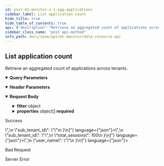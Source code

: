 ```yaml
---
id: post-mt-monitor-v-1-agg-applications
sidebar_label: List application count
hide_title: true
hide_table_of_contents: true
api: {"description":"Retrieve an aggregated count of applications across tenants.                 \n","operationId":"post-mt-monitor-v1-agg-applications","parameters":[{"description":"Must be `tenant`. Using the query parameter returns all the aggregated responses for the current parent tenant and its child tenants. If not used, the results for just the current tenant are returned. \n","in":"query","name":"agg_by","schema":{"type":"string"}},{"description":"Must be one of the following: `de`, `americas`, `europe`, `uk`, `sg`, `ca`, `jp`, `au`, `in`. Returns details from the Cortex Data Lake (CDL) region specified.   \n","in":"header","name":"X-PANW-Region","schema":{"type":"string"}}],"requestBody":{"content":{"application/json":{"examples":{"Security Rules and Risky Apps":{"value":{"properties":[{"property":"sub_tenant_id"},{"alias":"count","function":"sum","property":"app_count","sort":{"order":"desc"}},{"alias":"rule_name","property":"rule_matched"}]}},"Top Applications By Connection":{"value":{"count":5,"filter":{"operator":"AND","rules":[{"operator":"is_not_null","property":"app_category"},{"operator":"not_equals","property":"app_category","values":[""]},{"operator":"last_n_days","property":"event_time","values":[30]}]},"properties":[{"alias":"total_sessions","function":"count","property":"session_id","sort":{"order":"desc"}},{"property":"app_category"},{"property":"sub_tenant_id"}]}},"Top Users Accessing Risky Apps":{"value":{"count":4,"filter":{"operator":"AND","rules":[{"operator":"not_equals","property":"source_user_info_name","values":[""]},{"operator":"is_not_null","property":"source_user_info_name"},{"rule":"app_risky"},{"operator":"last_n_days","property":"event_time","values":[30]}]},"properties":[{"alias":"count","function":"sum","property":"app_count","sort":{"order":"desc"}},{"alias":"user_name","property":"source_user_info_name"},{"property":"sub_tenant_id"}]}}},"schema":{"properties":{"filter":{"allOf":[{"description":"Resource count filter. Consists of a required operator and an array of rules objects. \n","properties":{"operator":{"description":"Must be `AND`. \n","type":"string"},"rules":{"anyOf":[{"properties":{"operator":{"description":"Filter operator that is one of the example values and is run on the property field","example":"gt, lt, last_n_minutes, last_n_hours, last_n_days","type":"string"},"property":{"description":"Filter property field that is one of the example values","example":"event_time, update_time, updated_time","type":"string"},"values":{"description":"Filter property value","example":"minute, hour or day counts if property is event_time","items":{"type":"string"},"type":"array"}},"type":"object"},{"properties":{"operator":{"description":"Filter operator that is one of the example values and is run on the property field","example":"in","type":"string"},"property":{"description":"Filter property field that is one of the example values","example":"url_category_value","type":"string"},"values":{"description":"Filter property values","example":"high-risk, malware \n(used with url_category_value in)","items":{"type":"string"},"type":"array"}},"type":"object"}],"description":"See [UrlLogsRule](/sase/docs/filters#urllogsrule) and [TimeFilter](/sase/docs/filters#timefilter).\n","items":{"type":"object"},"type":"array"}},"required":["operator"],"type":"object"},{"description":"filter json object"}]},"properties":{"description":"List of property json objects","items":{"description":"Test\n","properties":{"alias":{"type":"string"},"property":{"description":"App summary property. See [ResourceProperty](/sase/docs/filters#resourceproperty).\n","example":"severity,alert_id,node_type,node_count","type":"string"}},"type":"object"},"type":"array"}},"required":["properties","filter"],"type":"object"}}}},"responses":{"200":{"content":{"application/json":{"examples":{"Security Rules and Risky Apps":{"value":[{"count":100,"rule_name":"<rule-name>","sub_tenant_id":"<sub-tenant-id>"}]},"Top Applications By Connection":{"value":[{"app_category":"<app-category>","sub_tenant_id":"<sub-tenant-id>","total_sessions":100}]},"Top Users Accessing Risky Apps":{"value":[{"count":12,"sub_tenant_id":"<sub-tenant-id>","user_name":"<user-name>"}]}}}},"description":"Success"},"400":{"description":"Bad Request"},"500":{"description":"Server Error"}},"security":[{"Bearer":[]}],"tags":["DataResources"],"method":"post","path":"/mt/monitor/v1/agg/applications","servers":[{"url":"https://api.sase.paloaltonetworks.com"}],"securitySchemes":{"Bearer":{"scheme":"bearer","type":"http"}},"jsonRequestBodyExample":{"filter":{"operator":"string","rules":{"operator":"gt, lt, last_n_minutes, last_n_hours, last_n_days","property":"event_time, update_time, updated_time","values":"minute, hour or day counts if property is event_time"}},"properties":[{"alias":"string","property":"severity,alert_id,node_type,node_count"}]},"info":{"contact":{},"description":"Use the Data Resource API for retrieving aggregated summaries and counts across tenants for threats, alerts, risky applications, URLs, and upgrades.\n","title":"Data Resource API","version":"1.0"},"postman":{"name":"List application count","description":{"content":"Retrieve an aggregated count of applications across tenants.                 \n","type":"text/plain"},"url":{"path":["mt","monitor","v1","agg","applications"],"host":["{{baseUrl}}"],"query":[{"disabled":false,"description":{"content":"Must be `tenant`. Using the query parameter returns all the aggregated responses for the current parent tenant and its child tenants. If not used, the results for just the current tenant are returned. \n","type":"text/plain"},"key":"agg_by","value":""}],"variable":[]},"header":[{"disabled":false,"description":{"content":"Must be one of the following: `de`, `americas`, `europe`, `uk`, `sg`, `ca`, `jp`, `au`, `in`. Returns details from the Cortex Data Lake (CDL) region specified.   \n","type":"text/plain"},"key":"X-PANW-Region","value":""},{"key":"Content-Type","value":"application/json"},{"key":"Accept","value":"application/json"}],"method":"POST","body":{"mode":"raw","raw":"\"\"","options":{"raw":{"language":"json"}}},"auth":{"type":"bearer","bearer":[{"type":"any","value":"<Bearer Token>","key":"token"}]}}}
sidebar_class_name: "post api-method"
info_path: docs/sase/api/mt-monitor/data-resource-api
---
```



## List application count



Retrieve an aggregated count of applications across tenants.                 


<details style={{"marginBottom":"1rem"}} data-collapsed={false} open={true}><summary style={{}}><strong>Query Parameters</strong></summary><div><ul><ParamsItem className={"paramsItem"} param={{"description":"Must be `tenant`. Using the query parameter returns all the aggregated responses for the current parent tenant and its child tenants. If not used, the results for just the current tenant are returned. \n","in":"query","name":"agg_by","schema":{"type":"string"}}}></ParamsItem></ul></div></details><details style={{"marginBottom":"1rem"}} data-collapsed={false} open={true}><summary style={{}}><strong>Header Parameters</strong></summary><div><ul><ParamsItem className={"paramsItem"} param={{"description":"Must be one of the following: `de`, `americas`, `europe`, `uk`, `sg`, `ca`, `jp`, `au`, `in`. Returns details from the Cortex Data Lake (CDL) region specified.   \n","in":"header","name":"X-PANW-Region","schema":{"type":"string"}}}></ParamsItem></ul></div></details><MimeTabs><TabItem label={"application/json"} value={"application/json-schema"}><details style={{}} data-collapsed={false} open={true}><summary style={{"textAlign":"left"}}><strong>Request Body</strong></summary><div style={{"textAlign":"left","marginLeft":"1rem"}}></div><ul style={{"marginLeft":"1rem"}}><SchemaItem collapsible={true} className={"schemaItem"}><details style={{}}><summary style={{}}><strong>filter</strong><span style={{"opacity":"0.6"}}> object</span></summary><div style={{"marginLeft":"1rem"}}><div style={{"marginTop":".5rem","marginBottom":".5rem"}}>

Resource count filter. Consists of a required operator and an array of rules objects. 


</div><SchemaItem collapsible={false} name={"operator"} required={true} schemaDescription={"Must be `AND`. \n"} schemaName={"string"} qualifierMessage={undefined} defaultValue={undefined}></SchemaItem><SchemaItem collapsible={true} className={"schemaItem"}><details style={{}}><summary style={{}}><strong>rules</strong><span style={{"opacity":"0.6"}}> object[]</span></summary><div style={{"marginLeft":"1rem"}}><div style={{"marginTop":".5rem","marginBottom":".5rem"}}>

See [UrlLogsRule](/sase/docs/filters#urllogsrule) and [TimeFilter](/sase/docs/filters#timefilter).


</div><li><div><span className={"badge badge--info"}>anyOf</span><SchemaTabs><TabItem label={"MOD1"} value={"0-item-properties"}><SchemaItem collapsible={false} name={"operator"} required={false} schemaDescription={"Filter operator that is one of the example values and is run on the property field"} schemaName={"string"} qualifierMessage={undefined} defaultValue={undefined}></SchemaItem><SchemaItem collapsible={false} name={"property"} required={false} schemaDescription={"Filter property field that is one of the example values"} schemaName={"string"} qualifierMessage={undefined} defaultValue={undefined}></SchemaItem><SchemaItem collapsible={false} name={"values"} required={false} schemaDescription={"Filter property value"} schemaName={"string[]"} qualifierMessage={undefined} defaultValue={undefined}></SchemaItem></TabItem><TabItem label={"MOD2"} value={"1-item-properties"}><SchemaItem collapsible={false} name={"operator"} required={false} schemaDescription={"Filter operator that is one of the example values and is run on the property field"} schemaName={"string"} qualifierMessage={undefined} defaultValue={undefined}></SchemaItem><SchemaItem collapsible={false} name={"property"} required={false} schemaDescription={"Filter property field that is one of the example values"} schemaName={"string"} qualifierMessage={undefined} defaultValue={undefined}></SchemaItem><SchemaItem collapsible={false} name={"values"} required={false} schemaDescription={"Filter property values"} schemaName={"string[]"} qualifierMessage={undefined} defaultValue={undefined}></SchemaItem></TabItem></SchemaTabs></div></li></div></details></SchemaItem></div></details></SchemaItem><SchemaItem collapsible={true} className={"schemaItem"}><details style={{}}><summary style={{}}><strong>properties</strong><span style={{"opacity":"0.6"}}> object[]</span><strong style={{"fontSize":"var(--ifm-code-font-size)","color":"var(--openapi-required)"}}> required</strong></summary><div style={{"marginLeft":"1rem"}}><div style={{"marginTop":".5rem","marginBottom":".5rem"}}>

List of property json objects

</div><SchemaItem collapsible={false} name={"alias"} required={false} schemaDescription={undefined} schemaName={"string"} qualifierMessage={undefined} defaultValue={undefined}></SchemaItem><SchemaItem collapsible={false} name={"property"} required={false} schemaDescription={"App summary property. See [ResourceProperty](/sase/docs/filters#resourceproperty).\n"} schemaName={"string"} qualifierMessage={undefined} defaultValue={undefined}></SchemaItem></div></details></SchemaItem></ul></details></TabItem></MimeTabs><div><ApiTabs><TabItem label={"200"} value={"200"}><div>

Success

</div><div><MimeTabs groupId={"mime-type"}><TabItem label={"application/json"} value={"application/json"}><SchemaTabs groupId={"schema-tabs"}><TabItem label={" Security  Rules and  Risky  Apps"} value={" Security  Rules and  Risky  Apps"}><ResponseSamples responseExample={"[\n  {\n    \"count\": 100,\n    \"rule_name\": \"<rule-name>\",\n    \"sub_tenant_id\": \"<sub-tenant-id>\"\n  }\n]"} language={"json"}></ResponseSamples></TabItem><TabItem label={" Top  Applications  By  Connection"} value={" Top  Applications  By  Connection"}><ResponseSamples responseExample={"[\n  {\n    \"app_category\": \"<app-category>\",\n    \"sub_tenant_id\": \"<sub-tenant-id>\",\n    \"total_sessions\": 100\n  }\n]"} language={"json"}></ResponseSamples></TabItem><TabItem label={" Top  Users  Accessing  Risky  Apps"} value={" Top  Users  Accessing  Risky  Apps"}><ResponseSamples responseExample={"[\n  {\n    \"count\": 12,\n    \"sub_tenant_id\": \"<sub-tenant-id>\",\n    \"user_name\": \"<user-name>\"\n  }\n]"} language={"json"}></ResponseSamples></TabItem></SchemaTabs></TabItem></MimeTabs></div></TabItem><TabItem label={"400"} value={"400"}><div>

Bad Request

</div><div></div></TabItem><TabItem label={"500"} value={"500"}><div>

Server Error

</div><div></div></TabItem></ApiTabs></div>
      